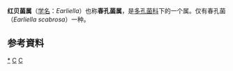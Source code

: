 {{Speciesbox
| name = 春孔菌
| taxon = Earliella scabrosa
| parent authority = Murrill, 1905
| authority = (Pers.) Gilb. & Ryvarden (1985)
| image = Earliella scabrosa 121761.jpg
| image_caption = 春孔菌
| synonyms = 
* Fomes scabrosus (Pers.) Cooke (1885)
* Scindalma scabrosum (Pers.) Kuntze (1898)
* Pelloporus scabrosus (Pers.) Bondartsev (1961)
* Trametes scabrosa (Pers.) G.Cunn. (1965)
* Ischnoderma scabrosum (Pers.) Zmitr. (2001)
}}

'''红贝菌属'''（[[学名|学名]]：''Earliella''）也称'''春孔菌属'''，是[[多孔菌科|多孔菌科]]下的一个属。仅有春孔菌（''Earliella scabrosa''）一种。

==参考資料==
{{reflist}}

{{taxonbar}}
[[Category:_春孔菌属|*]]
[[Category:_多孔菌科|C]]
[[Category:_1985年描述的分类群|C]]